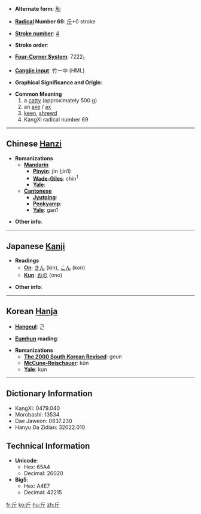 * '''Alternate form''': [[觔]]

* '''[[Wiktionary:Chinese radical index| Radical]] Number 69''': [[Wiktionary:Chinese radical index 斤|斤]]+0 stroke

* '''[[Wiktionary:Chinese total strokes index|Stroke number]]''': [[Wiktionary:Chinese total strokes index 4|4]]

* '''Stroke order''': 

* '''[[Wiktionary:Chinese four corner index|Four-Corner System]]''': 7222<sub>1</sub>

* '''[[Wiktionary:Chinese Cangjie index|Cangjie input]]''': 竹一中 (HML)

* '''Graphical Significance and Origin''': 

* '''Common Meaning'''
*#a [[catty]] (approximately 500 g)
*# an [[axe]] / [[ax]]
*# [[keen]], [[shrewd]]
*# KangXi radical number 69

----

== Chinese [[Hanzi]] ==

* '''Romanizations'''
** '''[[Mandarin]]'''
*** '''[[Pinyin]]''': jīn (jin1)
*** '''[[Wade-Giles]]''': chin<sup>1</sup>
*** '''[[Yale]]''': 
** '''[[Cantonese]]'''
*** '''[[Jyutping]]''':
*** '''[[Penkyamp]]''': 
*** '''[[Yale]]''': gan1

* '''Other info''': 

----

== Japanese [[Kanji]] ==

* '''Readings'''
** '''[[On]]''': [[きん]] (kin), [[こん]] (kon)
** '''[[Kun]]''': [[おの]] (ono)

* '''Other info''':  

----

== Korean [[Hanja]] ==

* '''[[Hangeul]]''': 근

* '''[[Eumhun]] reading''': 

* '''Romanizations'''
** '''[[The 2000 South Korean Revised Romanization|The 2000 South Korean Revised]]''': geun
** '''[[McCune-Reischauer]]''': kŭn
** '''[[Yale]]''': kun

----

== Dictionary Information ==

* KangXi: 0479.040
* Morobashi: 13534
* Dae Jaweon: 0837.230
* Hanyu Da Zidian: 32022.010

== Technical Information ==

* '''Unicode''':
** Hex: 65A4
** Decimal: 26020
* '''Big5''':
** Hex: A4E7
** Decimal: 42215

[[fr:斤]]
[[ko:斤]]
[[hu:斤]]
[[zh:斤]]
